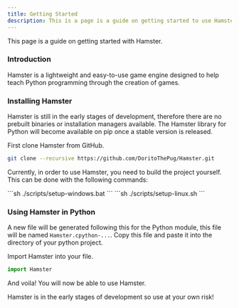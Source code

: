```yaml
---
title: Getting Started
description: This is a page is a guide on getting started to use Hamster
---
```



This page is a guide on getting started with Hamster.

### Introduction

Hamster is a lightweight and easy-to-use game engine designed to help teach Python programming through the creation of games.

### Installing Hamster

Hamster is still in the early stages of development, therefore there are no prebuilt binaries or installation managers available. The Hamster library for Python will become available on pip once a stable version is released.

First clone Hamster from GitHub.
```sh
git clone --recursive https://github.com/DoritoThePug/Hamster.git 
```

Currently, in order to use Hamster, you need to build the project yourself. This can be done with the following commands:

<Tabs>
  <TabItem label="Windows" icon="seti:windows">
    ```sh
    ./scripts/setup-windows.bat
    ```
  </TabItem>
  <TabItem label="Linux" icon="linux">
    ```sh
    ./scripts/setup-linux.sh
    ``` 
  </TabItem>
</Tabs>

### Using Hamster in Python

A new file will be generated following this for the Python module, this file will be named `Hamster.cpython-...`. Copy this file and paste it into the directory of your python project.

Import Hamster into your file.

```python
import Hamster
```

And voila! You will now be able to use Hamster. 

<Aside type="danger">Hamster is in the early stages of development so use at your own risk!</Aside>
